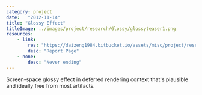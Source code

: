 ```yaml
---
category: project
date:   "2012-11-14"
title: "Glossy Effect"
titleImage: ../images/project/research/Glossy/glossyteaser1.png
resources:
    - link:
        res: "https://daizeng1984.bitbucket.io/assets/misc/project/research/Glossy/GlossyReport.html"
        desc: "Report Page"
    - none:
        desc: "Never ending"
---
```


Screen-space glossy effect in deferred rendering context that's plausible and ideally free from most artifacts. 

